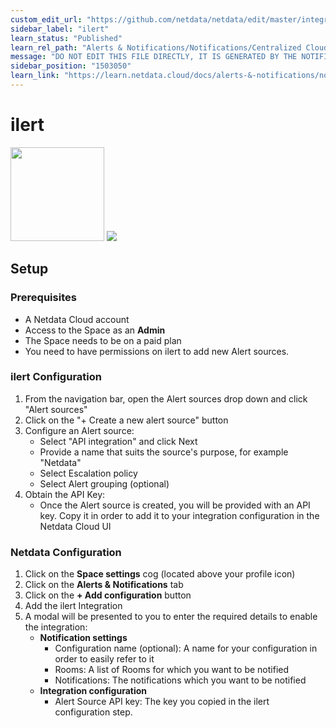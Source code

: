 ```yaml
---
custom_edit_url: "https://github.com/netdata/netdata/edit/master/integrations/cloud-notifications/metadata.yaml"
sidebar_label: "ilert"
learn_status: "Published"
learn_rel_path: "Alerts & Notifications/Notifications/Centralized Cloud Notifications"
message: "DO NOT EDIT THIS FILE DIRECTLY, IT IS GENERATED BY THE NOTIFICATION'S metadata.yaml FILE"
sidebar_position: "1503050"
learn_link: "https://learn.netdata.cloud/docs/alerts-&-notifications/notifications/centralized-cloud-notifications/ilert"
---
```



# ilert

<img src="https://netdata.cloud/img/ilert.svg" width="150"/>

<img src="https://img.shields.io/badge/maintained%20by-Netdata-%2300ab44" />

## Setup

### Prerequisites

- A Netdata Cloud account
- Access to the Space as an **Admin**
- The Space needs to be on a paid plan
- You need to have permissions on ilert to add new Alert sources.

### ilert Configuration

1. From the navigation bar, open the Alert sources drop down and click "Alert sources"
2. Click on the "+ Create a new alert source" button
3. Configure an Alert source:
    - Select "API integration" and click Next
    - Provide a name that suits the source's purpose, for example "Netdata"
    - Select Escalation policy
    - Select Alert grouping (optional)
4. Obtain the API Key:
    - Once the Alert source is created, you will be provided with an API key. Copy it in order to add it to your integration configuration in the Netdata Cloud UI

### Netdata Configuration

1. Click on the **Space settings** cog (located above your profile icon)
2. Click on the **Alerts & Notifications** tab
3. Click on the **+ Add configuration** button
4. Add the ilert Integration
5. A modal will be presented to you to enter the required details to enable the integration:
    - **Notification settings**
      - Configuration name (optional): A name for your configuration in order to easily refer to it
      - Rooms: A list of Rooms for which you want to be notified
      - Notifications: The notifications which you want to be notified
    - **Integration configuration**
      - Alert Source API key: The key you copied in the ilert configuration step.


